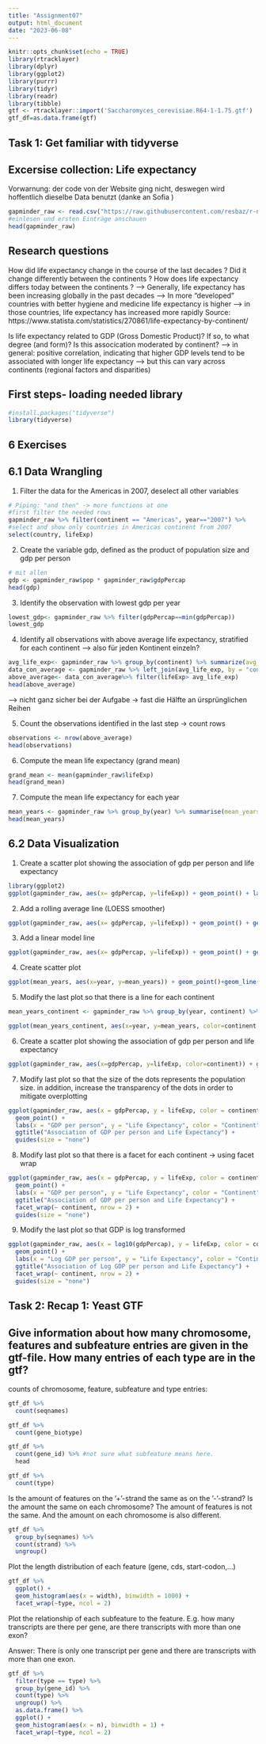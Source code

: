 ```yaml
---
title: "Assignment07"
output: html_document
date: "2023-06-08"
---
```


```r
knitr::opts_chunk$set(echo = TRUE)
library(rtracklayer)
library(dplyr)
library(ggplot2)
library(purrr)
library(tidyr)
library(readr)
library(tibble)
gtf <- rtracklayer::import('Saccharomyces_cerevisiae.R64-1-1.75.gtf')
gtf_df=as.data.frame(gtf)
```

## Task 1: Get familiar with tidyverse

## Excersise collection: Life expectancy 
Vorwarnung: der code von der Website ging nicht, deswegen wird hoffentlich dieselbe Data benutzt (danke an Sofia )

```r
gapminder_raw <- read.csv("https://raw.githubusercontent.com/resbaz/r-novice-gapminder-files/master/data/gapminder-FiveYearData.csv")
#einlesen und ersten Einträge anschauen
head(gapminder_raw)

```

## Research questions
How did life expectancy change in the course of the last decades ?
Did it change differently between the continents ?
How does life expectancy differs today between the continents ?
--> Generally, life expectancy has been increasing globally in the past decades 
--> In more "developed" countries with better hygiene and medicine life expectancy is higher 
--> in those countries, life expectancy has increased more rapidly 
Source: https://www.statista.com/statistics/270861/life-expectancy-by-continent/

Is life expectancy related to GDP (Gross Domestic Product)? If so, to what degree (and form)? Is this assocication moderated by continent?
--> in general: positive correlation, indicating that higher GDP levels tend to be associated with longer life expectancy
--> but this can vary across continents (regional factors and disparities)

## First steps- loading needed library
```r
#install.packages("tidyverse")
library(tidyverse)
```
## 6 Exercises
## 6.1 Data Wrangling
1. Filter the data for the Americas in 2007, deselect all other variables
```r
# Piping: "and then" -> more functions at one
#first filter the needed rows 
gapminder_raw %>% filter(continent == "Americas", year=="2007") %>% 
#select and show only countries in Americas continent from 2007
select(country, lifeExp)

```
2. Create the variable gdp, defined as the product of population size and gdp per person
```r
# mit allen 
gdp <- gapminder_raw$pop * gapminder_raw$gdpPercap
head(gdp)
```
3. Identify the observation with lowest gdp per year
```r
lowest_gdp<- gapminder_raw %>% filter(gdpPercap==min(gdpPercap))
lowest_gdp
```
4. Identify all observations with above average life expectancy, stratified for each continent
--> also für jeden Kontinent einzeln?
```r
avg_life_exp<- gapminder_raw %>% group_by(continent) %>% summarize(avg_life_exp = mean(lifeExp))
data_con_average <- gapminder_raw %>% left_join(avg_life_exp, by = "continent")
above_average<- data_con_average%>% filter(lifeExp> avg_life_exp)
head(above_average)

```
--> nicht ganz sicher bei der Aufgabe
-> fast die Hälfte an ürsprünglichen Reihen

5. Count the observations identified in the last step
-> count rows
```r
observations <- nrow(above_average)
head(observations)
```

6. Compute the mean life expectancy (grand mean)
```r
grand_mean <- mean(gapminder_raw$lifeExp)
head(grand_mean)
```

7. Compute the mean life expectancy for each year
```r
mean_years <- gapminder_raw %>% group_by(year) %>% summarise(mean_years=mean(lifeExp))
head(mean_years)
```


## 6.2 Data Visualization
1. Create a scatter plot showing the association of gdp per person and life expectancy
```r
library(ggplot2)
ggplot(gapminder_raw, aes(x= gdpPercap, y=lifeExp)) + geom_point() + labs(x= "GDP per person", y="life expectancy") + ggtitle("association between gdp per person and life expectancy")
```

2. Add a rolling average line (LOESS smoother)
```r
ggplot(gapminder_raw, aes(x= gdpPercap, y=lifeExp)) + geom_point() + geom_smooth(method= "loess", se=FALSE, color="blue") + labs(x= "GDP per person", y="life expectancy") + ggtitle("updated association between gdp per person and life expectancy")
```

3. Add a linear model line
```r
ggplot(gapminder_raw, aes(x= gdpPercap, y=lifeExp)) + geom_point() + geom_smooth(method="loess", se=FALSE, color="blue") + geom_smooth(method= "lm", se=FALSE, color="red") + labs(x= "GDP per person", y="life expectancy") + ggtitle("new updated association between gdp per person and life expectancy")
```

4. Create scatter plot
```r

ggplot(mean_years, aes(x=year, y=mean_years)) + geom_point()+geom_line()+labs(x="Year", y="Average life expectancy")+ ggtitle("Average life expectancy by year")
```

5. Modify the last plot so that there is a line for each continent
```r
mean_years_continent <- gapminder_raw %>% group_by(year, continent) %>% summarize(mean_years =mean(lifeExp))

ggplot(mean_years_continent, aes(x=year, y=mean_years, color=continent, group=continent))+ geom_point() + geom_line() +labs(x="year", y="Average life expectancy", color="Continent")+ ggtitle("average life expectancy by year, plus continent ")
```

6. Create a scatter plot showing the association of gdp per person and life expectancy
```r
ggplot(gapminder_raw, aes(x=gdpPercap, y=lifeExp, color=continent)) + geom_point() + labs(x= "GDP", y="Life expectancy", color="Continent") + ggtitle("association of gdp per person and life expectancy")
```

7. Modify last plot so that the size of the dots represents the population size. in addition, increase the transparency of the dots in order to mitigate overplotting
```r
ggplot(gapminder_raw, aes(x = gdpPercap, y = lifeExp, color = continent, size = pop, alpha = 0.5)) +
  geom_point() +
  labs(x = "GDP per person", y = "Life Expectancy", color = "Continent", size = "Population") +
  ggtitle("Association of GDP per person and Life Expectancy") +
  guides(size = "none")
```

8. Modify last plot so that there is a facet for each continent
-> using facet wrap
```r
ggplot(gapminder_raw, aes(x = gdpPercap, y = lifeExp, color = continent, size = pop, alpha = 0.5)) +
  geom_point() +
  labs(x = "GDP per person", y = "Life Expectancy", color = "Continent", size = "Population") +
  ggtitle("Association of GDP per person and Life Expectancy") +
  facet_wrap(~ continent, nrow = 2) +
  guides(size = "none")
```

9. Modify the last plot so that GDP is log transformed
```r
ggplot(gapminder_raw, aes(x = log10(gdpPercap), y = lifeExp, color = continent, size = pop, alpha = 0.5)) +
  geom_point() +
  labs(x = "Log GDP per person", y = "Life Expectancy", color = "Continent", size = "Population") +
  ggtitle("Association of Log GDP per person and Life Expectancy") +
  facet_wrap(~ continent, nrow = 2) +
  guides(size = "none")
```



## Task 2: Recap 1: Yeast GTF

## Give information about how many chromosome, features and subfeature entries are given in the gtf-file. How many entries of each type are in the gtf?
counts of chromosome, feature, subfeature and type entries:
```r
gtf_df %>%
  count(seqnames)

gtf_df %>%
  count(gene_biotype)

gtf_df %>%
  count(gene_id) %>% #not sure what subfeature means here.
  head

gtf_df %>%
  count(type)
```
Is the amount of features on the ’+’-strand the same as on the ’-’-strand? Is the
amount the same on each chromosome?
The amount of features is not the same. And the amount on each chromosome is also different.
```r
gtf_df %>%
  group_by(seqnames) %>%
  count(strand) %>%
  ungroup() 
```
Plot the length distribution of each feature (gene, cds, start-codon,...)

```r
gtf_df %>%
  ggplot() +
  geom_histogram(aes(x = width), binwidth = 1000) +
  facet_wrap(~type, ncol = 2)
```

Plot the relationship of each subfeature to the feature. E.g. how many transcripts
are there per gene, are there transcripts with more than one exon?

Answer: There is only one transcript per gene and there are transcripts with more than one exon.
```r
gtf_df %>%
  filter(type == type) %>%
  group_by(gene_id) %>%
  count(type) %>%
  ungroup() %>%
  as.data.frame() %>%
  ggplot() +
  geom_histogram(aes(x = n), binwidth = 1) +
  facet_wrap(~type, ncol = 2)
```